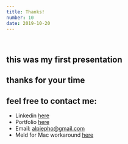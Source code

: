 ```yaml
---
title: Thanks!
number: 10
date: 2019-10-20
---
```

<br />

## 

## this was my first presentation

## thanks for your time

## feel free to contact me:

- Linkedin [here](https://www.linkedin.com/in/al-piepho-fw-sw-engineer/)
- Portfolio [here](https://www.linkedin.com/in/al-piepho-fw-sw-engineer/)
- Email: alpiepho@gmail.com
- Meld for Mac workaround [here](https://alpiepho.github.io/my-blog2/meld-for-mac)
